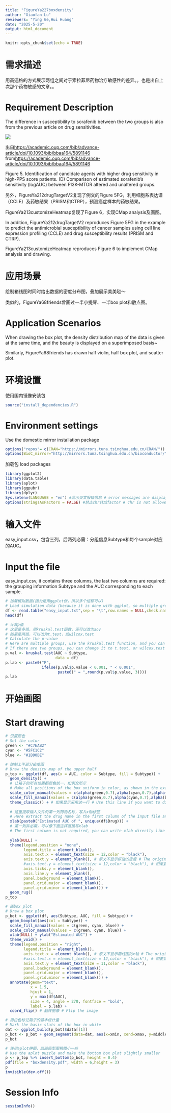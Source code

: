 ```yaml
---
title: "FigureYa227boxdensity"
author: "Xiaofan Lu"
reviewers: "Ying Ge,Hui Huang"
date: "2025-5-20"
output: html_document
---
```

```r
knitr::opts_chunk$set(echo = TRUE)
```

# 需求描述

用高逼格的方式展示两组之间对于索拉菲尼药物治疗敏感性的差异。。也是出自上次那个药物敏感的文章。。

# Requirement Description

The difference in susceptibility to sorafenib between the two groups is also from the previous article on drug sensitivities.

![](example.png)

出自<https://academic.oup.com/bib/advance-article/doi/10.1093/bib/bbaa164/5891146>
from<https://academic.oup.com/bib/advance-article/doi/10.1093/bib/bbaa164/5891146>

Figure 5. Identification of candidate agents with higher drug sensitivity in high-PPS score patients. (D) Comparison of estimated sorafenib’s sensitivity (logAUC) between PI3K-MTOR altered and unaltered groups.

另外，FigureYa212drugTargetV2复现了例文的Figure 5FG，利用细胞系表达谱（CCLE）及药敏结果（PRISM和CTRP），预测癌症样本的药敏结果。

FigureYa213customizeHeatmap复现了Figure 6，实现CMap analysis及画图。

In addition, FigureYa212drugTargetV2 reproduces Figure 5FG in the example to predict the antimicrobial susceptibility of cancer samples using cell line expression profiling (CCLE) and drug susceptibility results (PRISM and CTRP).

FigureYa213customizeHeatmap reproduces Figure 6 to implement CMap analysis and drawing.

# 应用场景

绘制箱线图时同时给出数据的密度分布图，叠加展示美美哒～

类似的，FigureYa68friends曾画过一半小提琴、一半box plot和散点图。

# Application Scenarios

When drawing the box plot, the density distribution map of the data is given at the same time, and the beauty is displayed on a superimposed basis~

Similarly, FigureYa68friends has drawn half violin, half box plot, and scatter plot.

# 环境设置

使用国内镜像安装包


```r
source("install_dependencies.R")
```

# Environment settings

Use the domestic mirror installation package

```r
options("repos"= c(CRAN="https://mirrors.tuna.tsinghua.edu.cn/CRAN/"))
options(BioC_mirror="http://mirrors.tuna.tsinghua.edu.cn/bioconductor/")

```

加载包
load packages

```r
library(ggplot2)
library(data.table)
library(aplot)
library(ggpubr)
library(dplyr)
Sys.setenv(LANGUAGE = "en") #显示英文报错信息 # error messages are displayed in English
options(stringsAsFactors = FALSE) #禁止chr转成factor # chr is not allowed to be converted to factor
```

# 输入文件

easy_input.csv，包含三列，后两列必需：分组信息Subtype和每个sample对应的AUC。

# Input the file

easy_input.csv, it contains three columns, the last two columns are required: the grouping information Subtype and the AUC corresponding to each sample.

```r
# 加载模拟数据(因为是用ggplot做，所以多个组都可以)
# Load simulation data (because it is done with ggplot, so multiple groups are OK)
df <- read.table("easy_input.txt",sep = "\t",row.names = NULL,check.names = F,stringsAsFactors = F,header = T)
head(df)

# 计算p值
# 这里是多组，用kruskal.test函数，还可以改为aov
# 如果是两组，可以改为t.test，或wilcox.test
# Calculate the p-value
# Here are multiple groups, use the kruskal.test function, and you can change it to aov
# If there are two groups, you can change it to t.test, or wilcox.test
p.val <- kruskal.test(AUC ~ Subtype,
                      data = df)
p.lab <- paste0("P",
                ifelse(p.val$p.value < 0.001, " < 0.001",
                       paste0(" = ",round(p.val$p.value, 3)))) 
p.lab
```

# 开始画图
# Start drawing

```r
# 设置颜色
# Set the color
green <- "#C7EAB2"
cyan <- "#5FC1C2"
blue <- "#1B90BE"

# 绘制上半部分密度图
# Draw the density map of the upper half
p_top <- ggplot(df, aes(x = AUC, color = Subtype, fill = Subtype)) +
  geom_density() +
  # 让箱子的所有位置都颜色统一，如例文所示
  # Make all positions of the box uniform in color, as shown in the example
  scale_color_manual(values = c(alpha(green,0.7),alpha(cyan,0.7),alpha(blue,0.7))) + # 设置透明色 # Set the transparent color
  scale_fill_manual(values = c(alpha(green,0.7),alpha(cyan,0.7),alpha(blue,0.7))) +
  theme_classic() + # 如果显示采用这一行 # Use this line if you want to display
   
  # 这里提取输入文件的第一列药物名称，写入x轴标签
  # Here extract the drug name in the first column of the input file and write it to the x-axis label
  xlab(paste0("Estimated AUC of ", unique(df$Drug))) + 
  # 第一列非必需，可以像下面这样直接写xlab
  # The first column is not required, you can write xlab directly like the following xlab("Estimated AUC of Cisplatin") +
  
  ylab(NULL) + 
  theme(legend.position = "none", 
        legend.title = element_blank(),
        axis.text.x = element_text(size = 12,color = "black"),
        axis.text.y = element_blank(), # 原文不显示纵轴的密度 # The original text does not show the density of the vertical axis
        #axis.text.y = element_text(size = 12,color = "black"), # 如果要显示采用这一行 # If you want to display ,youcan use this line
        axis.ticks.y = element_blank(),
        axis.line.y = element_blank(),
        panel.background = element_blank(),
        panel.grid.major = element_blank(),
        panel.grid.minor = element_blank()) +
  geom_rug()
p_top

# 画box plot
# Draw a box plot
p_bot <- ggplot(df, aes(Subtype, AUC, fill = Subtype)) + 
  geom_boxplot(aes(col = Subtype)) + 
  scale_fill_manual(values = c(green, cyan, blue)) + 
  scale_color_manual(values = c(green, cyan, blue)) + 
  xlab(NULL) + ylab("Estimated AUC") + 
  theme_void() +
  theme(legend.position = "right",
        legend.title = element_blank(),
        axis.text.x = element_blank(), # 原文不显示箱线图的x轴 # The original text does not show the x-axis of the boxplot
        #axis.text.x = element_text(size = 12,color = "black"), # 如要显示箱线图x轴采用这一行 # If you want to display the boxplot x-axis, use this row
        axis.text.y = element_text(size = 11,color = "black"),
        panel.background = element_blank(),
        panel.grid.major = element_blank(),
        panel.grid.minor = element_blank()) + 
  annotate(geom="text",
           x = 1.5,
           hjust = 1,
           y = max(df$AUC),
           size = 4, angle = 270, fontface = "bold",
           label = p.lab) +
  coord_flip() # 翻转图像 # Flip the image

# 用白色标记箱子的基本统计量
# Mark the basic stats of the box in white
dat <- ggplot_build(p_bot)$data[[1]]
p_bot <- p_bot + geom_segment(data=dat, aes(x=xmin, xend=xmax, y=middle, yend=middle), color="white", inherit.aes = F)
p_bot

# 使用aplot拼图，底部箱型图稍微小一些 
# Use the aplot puzzle and make the bottom box plot slightly smaller
p <- p_top %>% insert_bottom(p_bot, height = 0.4)
pdf(file = "boxdensity.pdf", width = 6,height = 3)
p
invisible(dev.off())
```

# Session Info

```r
sessionInfo()
```